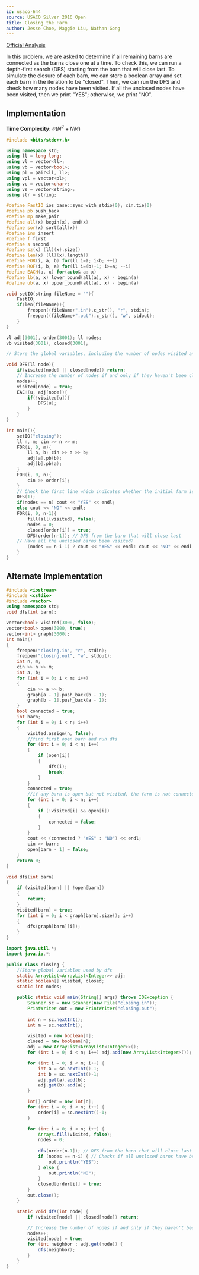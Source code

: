 ```yaml
---
id: usaco-644
source: USACO Silver 2016 Open
title: Closing the Farm
author: Jesse Choe, Maggie Liu, Nathan Gong
---
```


[Official Analysis](http://www.usaco.org/current/data/sol_closing_silver_open16.html)

In this problem, we are asked to determine if all remaining barns are connected
as the barns close one at a time. To check this, we can run a depth-first search
(DFS) starting from the barn that will close last. To simulate the closure of
each barn, we can store a boolean array and set each barn in the iteration to be
"closed". Then, we can run the DFS and check how many nodes have been visited.
If all the unclosed nodes have been visited, then we print "YES"; otherwise, we
print "NO".

## Implementation

**Time Complexity:** $\mathcal{O}(N^2 + NM)$

<LanguageSection>

<CPPSection>

```cpp
#include <bits/stdc++.h>

using namespace std;
using ll = long long;
using vl = vector<ll>;
using vb = vector<bool>;
using pl = pair<ll, ll>;
using vpl = vector<pl>;
using vc = vector<char>;
using vs = vector<string>;
using str = string;

#define FastIO ios_base::sync_with_stdio(0); cin.tie(0)
#define pb push_back
#define mp make_pair
#define all(x) begin(x), end(x)
#define sor(x) sort(all(x))
#define ins insert
#define f first
#define s second
#define sz(x) (ll)(x).size()
#define len(x) (ll)(x).length()
#define FOR(i, a, b) for(ll i=a; i<b; ++i)
#define ROF(i, b, a) for(ll i=(b)-1; i>=a; --i)
#define EACH(a, x) for(auto& a: x)
#define lb(a, x) lower_bound(all(a), x) - begin(a)
#define ub(a, x) upper_bound(all(a), x) - begin(a)

void setIO(string fileName = ""){
	FastIO;
	if(len(fileName)){
		freopen((fileName+".in").c_str(), "r", stdin);
		freopen((fileName+".out").c_str(), "w", stdout);
	}
}

vl adj[3001], order(3001); ll nodes;
vb visited(3001), closed(3001);

// Store the global variables, including the number of nodes visited and the boolean closed array.

void DFS(ll node){
	if(visited[node] || closed[node]) return;
	// Increase the number of nodes if and only if they haven't been closed.
	nodes++;
	visited[node] = true;
	EACH(u, adj[node]){
		if(!visited[u]){
			DFS(u);
		}
	}
}

int main(){
	setIO("closing");
	ll n, m; cin >> n >> m;
	FOR(i, 0, m){
		ll a, b; cin >> a >> b;
		adj[a].pb(b);
		adj[b].pb(a);
	}
	FOR(i, 0, n){
		cin >> order[i];
	}
	// Check the first line which indicates whether the initial farm is fully connected.
	DFS(1);
	if(nodes == n) cout << "YES" << endl;
	else cout << "NO" << endl;
	FOR(i, 0, n-1){
		fill(all(visited), false);
		nodes = 0;
		closed[order[i]] = true;
		DFS(order[n-1]); // DFS from the barn that will close last
	// Have all the unclosed barns been visited?
		(nodes == n-i-1) ? cout << "YES" << endl: cout << "NO" << endl;
	}
}
```

## Alternate Implementation

```cpp
#include <iostream>
#include <cstdio>
#include <vector>
using namespace std;
void dfs(int barn);

vector<bool> visited(3000, false);
vector<bool> open(3000, true);
vector<int> graph[3000];
int main()
{
	freopen("closing.in", "r", stdin);
	freopen("closing.out", "w", stdout);
	int n, m;
	cin >> n >> m;
	int a, b;
	for (int i = 0; i < m; i++)
	{
		cin >> a >> b;
		graph[a - 1].push_back(b - 1);
		graph[b - 1].push_back(a - 1);
	}
	bool connected = true;
	int barn;
	for (int i = 0; i < n; i++)
	{
		visited.assign(n, false);
		//find first open barn and run dfs
		for (int i = 0; i < n; i++)
		{
			if (open[i])
			{
				dfs(i);
				break;
			}
		}
		connected = true;
		//if any barn is open but not visited, the farm is not connected
		for (int i = 0; i < n; i++)
		{
			if (!visited[i] && open[i])
			{
				connected = false;
			}
		}
		cout << (connected ? "YES" : "NO") << endl;
		cin >> barn;
		open[barn - 1] = false;
	}
	return 0;
}

void dfs(int barn)
{
	if (visited[barn] || !open[barn])
	{
		return;
	}
	visited[barn] = true;
	for (int i = 0; i < graph[barn].size(); i++)
	{
		dfs(graph[barn][i]);
	}
}
```

</CPPSection>

<JavaSection>

```java
import java.util.*;
import java.io.*;

public class closing {
    //Store global variables used by dfs
    static ArrayList<ArrayList<Integer>> adj;
    static boolean[] visited, closed;
    static int nodes;

    public static void main(String[] args) throws IOException {
    	Scanner sc = new Scanner(new File("closing.in"));
    	PrintWriter out = new PrintWriter("closing.out");
    	
        int n = sc.nextInt();
        int m = sc.nextInt();

        visited = new boolean[n];
        closed = new boolean[n];
        adj = new ArrayList<ArrayList<Integer>>();
        for (int i = 0; i < n; i++) adj.add(new ArrayList<Integer>());

        for (int i = 0; i < m; i++) {
            int a = sc.nextInt()-1;
            int b = sc.nextInt()-1;
            adj.get(a).add(b);
            adj.get(b).add(a);
        }

        int[] order = new int[n];
        for (int i = 0; i < n; i++) {
            order[i] = sc.nextInt()-1;
        }

        for (int i = 0; i < n; i++) {
            Arrays.fill(visited, false);
            nodes = 0;
            
            dfs(order[n-1]); // DFS from the barn that will close last
            if (nodes == n-i) { // Checks if all unclosed barns have been visited
                out.println("YES");
            } else {
                out.println("NO");
            }
            closed[order[i]] = true;
        }
        out.close();
    }

    static void dfs(int node) {
        if (visited[node] || closed[node]) return;

        // Increase the number of nodes if and only if they haven't been closed or visited previously
        nodes++;
        visited[node] = true;
        for (int neighbor : adj.get(node)) {
            dfs(neighbor);
        }
    }
}
```

</JavaSection>

</LanguageSection>
